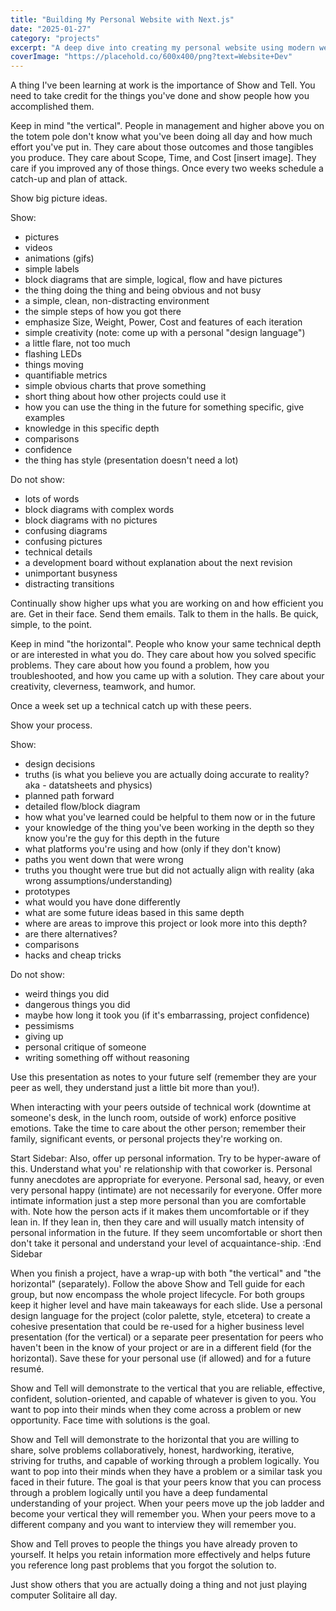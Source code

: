 ```yaml
---
title: "Building My Personal Website with Next.js"
date: "2025-01-27"
category: "projects"
excerpt: "A deep dive into creating my personal website using modern web technologies and best practices."
coverImage: "https://placehold.co/600x400/png?text=Website+Dev"
---
```


A thing I've been learning at work is the importance of Show and Tell. You need to take credit for the things you've done and show people how you accomplished them. 

Keep in mind "the vertical". People in management and higher above you on the totem pole don't know what you've been doing all day and how much effort you've put in. They care about those outcomes and those tangibles you produce. They care about Scope, Time, and Cost [insert image]. They care if you improved any of those things. Once every two weeks schedule a catch-up and plan of attack.   

Show big picture ideas.   

Show:  
- pictures
- videos
- animations (gifs)
- simple labels
- block diagrams that are simple, logical, flow and have pictures
- the thing doing the thing and being obvious and not busy
- a simple, clean, non-distracting environment
- the simple steps of how you got there
- emphasize Size, Weight, Power, Cost and features of each iteration
- simple creativity (note: come up with a personal "design language")
- a little flare, not too much
- flashing LEDs
- things moving
- quantifiable metrics
- simple obvious charts that prove something
- short thing about how other projects could use it
- how you can use the thing in the future for something specific, give examples
- knowledge in this specific depth
- comparisons
- confidence
- the thing has style (presentation doesn't need a lot)

Do not show:
- lots of words
- block diagrams with complex words
- block diagrams with no pictures
- confusing diagrams
- confusing pictures
- technical details
- a development board without explanation about the next revision
- unimportant busyness
- distracting transitions


Continually show higher ups what you are working on and how efficient you are. Get in their face. Send them emails. Talk to them in the halls. Be quick, simple, to the point.

Keep in mind "the horizontal". People who know your same technical depth or are interested in what you do. They care about how you solved specific problems. They care about how you found a problem, how you troubleshooted, and how you came up with a solution. They care about your creativity, cleverness, teamwork, and humor. 

Once a week set up a technical catch up with these peers. 

Show your process.

Show:
- design decisions
- truths (is what you believe you are actually doing accurate to reality? aka - datatsheets and physics)
- planned path forward
- detailed flow/block diagram
- how what you've learned could be helpful to them now or in the future
- your knowledge of the thing you've been working in the depth so they know you're the guy for this depth in the future
- what platforms you're using and how (only if they don't know)
- paths you went down that were wrong 
- truths you thought were true but did not actually align with reality (aka wrong assumptions/understanding)
- prototypes
- what would you have done differently
- what are some future ideas based in this same depth
- where are areas to improve this project or look more into this depth?
- are there alternatives?
- comparisons
- hacks and cheap tricks

Do not show:
- weird things you did
- dangerous things you did
- maybe how long it took you (if it's embarrassing, project confidence)
- pessimisms
- giving up
- personal critique of someone
- writing something off without reasoning

Use this presentation as notes to your future self (remember they are your peer as well, they understand just a little bit more than you!).

When interacting with your peers outside of technical work (downtime at someone's desk, in the lunch room, outside of work) enforce positive emotions. Take the time to care about the other person; remember their family, significant events, or personal projects they're working on. 

Start Sidebar:
Also, offer up personal information. Try to be hyper-aware of this. Understand what you' re relationship with that coworker is. Personal funny anecdotes are appropriate for everyone. Personal sad, heavy, or even very personal happy (intimate) are not necessarily for everyone. Offer more intimate information just a step more personal than you are comfortable with. Note how the person acts if it makes them uncomfortable or if they lean in. If they lean in, then they care and will usually match intensity of personal information in the future. If they seem uncomfortable or short then don't take it personal and understand your level of acquaintance-ship.
:End Sidebar

When you finish a project, have a wrap-up with both "the vertical" and "the horizontal" (separately). Follow the above Show and Tell guide for each group, but now encompass the whole project lifecycle. For both groups keep it higher level and have main takeaways for each slide. Use a personal design language for the project (color palette, style, etcetera) to create a cohesive presentation that could be re-used for a higher business level presentation (for the vertical) or a separate peer presentation for peers who haven't been in the know of your project or are in a different field (for the horizontal). Save these for your personal use (if allowed) and for a future resumé. 

Show and Tell will demonstrate to the vertical that you are reliable, effective, confident, solution-oriented, and capable of whatever is given to you. You want to pop into their minds when they come across a problem or new opportunity. Face time with solutions is the goal.

Show and Tell will demonstrate to the horizontal that you are willing to share, solve problems collaboratively, honest, hardworking, iterative, striving for truths, and capable of working through a problem logically. You want to pop into their minds when they have a problem or a similar task you faced in their future. The goal is that your peers know that you can process through a problem logically until you have a deep fundamental understanding of your project. When your peers move up the job ladder and become your vertical they will remember you. When your peers move to a different company and you want to interview they will remember you.

Show and Tell proves to people the things you have already proven to yourself. It helps you retain information more effectively and helps future you reference long past problems that you forgot the solution to. 

Just show others that you are actually doing a thing and not just playing computer Solitaire all day. 